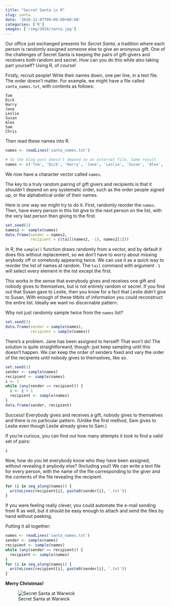 ```yaml
---
title: "Secret Santa in R"
slug: santa
date: '2016-12-07T09:00:00+00:00'
categories: ['R']
images: ['/img/2016/santa.jpg']
---
```


Our office just exchanged presents for *Secret Santa*, a tradition where each person is randomly assigned someone else to give an anonyous gift. One of the challenges of Secret Santa is keeping the pairs of gift-givers and receivers both random and secret. How can you do this while also taking part yourself? Using R, of course!

Firstly, recruit people! Write their names down, one per line, in a text file. The order doesn't matter. For example, we might have a file called `santa_names.txt`, with contents as follows:

```
Tom
Dick
Harry
Jane
Leslie
Susan
Alex
Sam
Chris
```

Then read these names into R.

```r
names <- readLines('santa_names.txt')
```

```r
# So the blog post doesn't depend on an external file. Same result.
names <- c('Tom', 'Dick', 'Harry', 'Jane', 'Leslie', 'Susan', 'Alex', 'Sam', 'Chris')
```

We now have a character vector called `names`.

The key to a truly random pairing of gift givers and recipients is that it shouldn't depend on any systematic order, such as the order people signed up, or the alphabetical order of their names.

Here is one way we might try to do it. First, randomly reorder the `names`. Then, have every person in this list give to the next person on the list, with the very last person then giving to the first.

```r
set.seed(2)
names2 <- sample(names)
data.frame(sender = names2,
           recipient = c(tail(names2, -1), names2[1]))
```

In R, the `sample()` function draws randomly from a vector, and by default it does this without replacement, so we don't have to worry about missing anybody off or somebody appearing twice. We can use it as a quick way to reorder the list of names at random. The `tail` command with argument `-1` will select every element in the list except the first.

This works in the sense that everybody gives and receives one gift and nobody gives to themselves, but is not entirely random or secret. If you find out that Susan gave to Leslie, then you know for a fact that Leslie didn't give to Susan. With enough of these titbits of information you could reconstruct the entire list. Ideally we want no discernable pattern.

Why not just randomly sample twice from the `names` list?

```r
set.seed(2)
data.frame(sender = sample(names),
           recipient = sample(names))
```

There's a problem. Jane has been assigned to herself! That won't do! The solution is quite straightforward, though: just keep sampling until this doesn't happen. We can keep the order of senders fixed and vary the order of the recipients until nobody gives to themselves, like so.

```r
set.seed(1)
sender <- sample(names)
recipient <- sample(names)
i <- 1
while (any(sender == recipient)) {
  i <- i + 1
  recipient <- sample(names)
}
data.frame(sender, recipient)
```

Success! Everybody gives and receives a gift, nobody gives to themselves and there is no particular pattern. (Unlike the first method, Sam gives to Leslie even though Leslie already gives to Sam.)

If you're curious, you can find out how many attempts it took to find a valid set of pairs:

```r
i
```

Now, how do you let everybody know who they have been assigned, without revealing it anybody else? (Including you!) We can write a text file for every person, with the name of the file corresponding to the giver and the contents of the file revealing the recipient.

```r
for (i in seq_along(names)) {
  writeLines(recipient[i], paste0(sender[i], '.txt'))
}
```

If you were feeling really clever, you could automate the e-mail sending from R as well, but it should be easy enough to attach and send the files by hand without peeking.

Putting it all together:

```r
names <- readLines('santa_names.txt')
sender <- sample(names)
recipient <- sample(names)
while (any(sender == recipient)) {
  recipient <- sample(names)
}
for (i in seq_along(names)) {
  writeLines(recipient[i], paste0(sender[i], '.txt'))
}
```

**Merry Christmas!**

![Secret Santa at Warwick](/img/2016/santa.jpg)